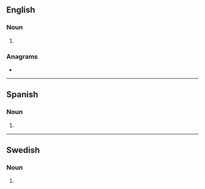{{also|Bombers}}
==English==

===Noun===
{{head|en|noun plural form}}

# {{plural of|bomber|lang=en}}

===Anagrams===
* {{anagrams|en|mobbers}}

----

==Spanish==

===Noun===
{{head|es|noun form|g=f-p}}

# {{plural of|bomber|lang=es}}

----

==Swedish==

===Noun===
{{head|sv|noun form}}

# {{sv-noun-form-indef-gen-pl|bomb}}